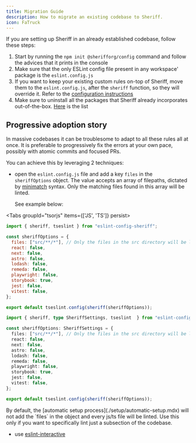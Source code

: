```yaml
---
title: Migration Guide
description: How to migrate an existing codebase to Sheriff.
icon: FaTruck
---
```



If you are setting up Sheriff in an already established codebase, follow these steps:

1. Start by running the `npm init @sherifforg/config` command and follow the advices that it prints in the console
1. Make sure that the only ESLint config file present in any workspace' package is the `eslint.config.js`
1. If you want to keep your existing custom rules on-top of Sheriff, move them to the `eslint.config.js`, after the `sheriff` function, so they will override it. Refer to the [configuration instructions](./configuration.mdx)
1. Make sure to uninstall all the packages that Sheriff already incorporates out-of-the-box. [Here](./eslint-plugins.md) is the list

## Progressive adoption story

In massive codebases it can be troublesome to adapt to all these rules all at once. It is preferable to progressively fix the errors at your own pace, possibly with atomic commits and focused PRs.

You can achieve this by leveraging 2 techniques:

- open the `eslint.config.js` file and add a key `files` in the `sheriffOptions` object. The value accepts an array of filepaths, dictated by [minimatch](https://github.com/isaacs/minimatch) syntax. Only the matching files found in this array will be linted.

  See example below:

<Tabs groupId="tsorjs" items={['JS', 'TS']} persist>
  <Tab value="JS">

```js title="eslint.config.js"
import { sheriff, tseslint } from "eslint-config-sheriff";

const sheriffOptions = {
  files: ["src/**/*"], // Only the files in the src directory will be linted. [!code highlight]
  react: false,
  next: false,
  astro: false,
  lodash: false,
  remeda: false,
  playwright: false,
  storybook: true,
  jest: false,
  vitest: false,
};

export default tseslint.config(sheriff(sheriffOptions));
```

</Tab>
<Tab value="TS">

```ts title="eslint.config.ts"
import { sheriff, type SheriffSettings, tseslint  } from "eslint-config-sheriff";

const sheriffOptions: SheriffSettings = {
  files: ["src/**/*"], // Only the files in the src directory will be linted. [!code highlight]
  react: false,
  next: false,
  astro: false,
  lodash: false,
  remeda: false,
  playwright: false,
  storybook: true,
  jest: false,
  vitest: false,
};

export default tseslint.config(sheriff(sheriffOptions));
```

  </Tab>
</Tabs>

<Callout title="Info">
By default, the [automatic setup process](./setup/automatic-setup.mdx) will not add the `files` in the object and every js/ts file will be linted. Use this only if you want to specifically lint just a subsection of the codebase.
</Callout>

- use [eslint-interactive](https://github.com/mizdra/eslint-interactive)
